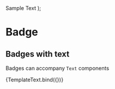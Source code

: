 

<Meta title="Components/Badge/With Text" component={Badge} />

  <Text>
    Sample Text <Badge {...args} />
  </Text>
);

# Badge

## Badges with text

Badges can accompany `Text` components

<Canvas>
  <Story name="Text" args={{ children: '32' }}>
    {TemplateText.bind({})}
  </Story>
</Canvas>
